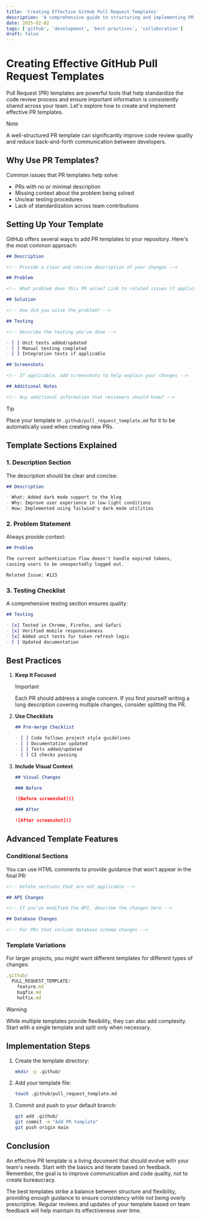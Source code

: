 ```yaml
---
title: 'Creating Effective GitHub Pull Request Templates'
description: 'A comprehensive guide to structuring and implementing PR templates that improve code review quality and team collaboration'
date: 2025-02-02
tags: ['github', 'development', 'best-practices', 'collaboration']
draft: false
---
```


# Creating Effective GitHub Pull Request Templates

Pull Request (PR) templates are powerful tools that help standardize the code review process and ensure important information is consistently shared across your team. Let's explore how to create and implement effective PR templates.

> [!NOTE]
> A well-structured PR template can significantly improve code review quality and reduce back-and-forth communication between developers.

## Why Use PR Templates?

Common issues that PR templates help solve:

- PRs with no or minimal description
- Missing context about the problem being solved
- Unclear testing procedures
- Lack of standardization across team contributions

## Setting Up Your Template

GitHub offers several ways to add PR templates to your repository. Here's the most common approach:

```markdown title=".github/pull_request_template.md"
## Description

<!-- Provide a clear and concise description of your changes -->

## Problem

<!-- What problem does this PR solve? Link to related issues if applicable -->

## Solution

<!-- How did you solve the problem? -->

## Testing

<!-- Describe the testing you've done -->

- [ ] Unit tests added/updated
- [ ] Manual testing completed
- [ ] Integration tests if applicable

## Screenshots

<!-- If applicable, add screenshots to help explain your changes -->

## Additional Notes

<!-- Any additional information that reviewers should know? -->
```

> [!TIP]
> Place your template in `.github/pull_request_template.md` for it to be automatically used when creating new PRs.

## Template Sections Explained

### 1. Description Section

The description should be clear and concise:

```markdown
## Description

- What: Added dark mode support to the blog
- Why: Improve user experience in low-light conditions
- How: Implemented using Tailwind's dark mode utilities
```

### 2. Problem Statement

Always provide context:

```markdown
## Problem

The current authentication flow doesn't handle expired tokens,
causing users to be unexpectedly logged out.

Related Issue: #123
```

### 3. Testing Checklist

A comprehensive testing section ensures quality:

```markdown
## Testing

- [x] Tested in Chrome, Firefox, and Safari
- [x] Verified mobile responsiveness
- [x] Added unit tests for token refresh logic
- [ ] Updated documentation
```

## Best Practices

1. **Keep It Focused**

   > [!IMPORTANT]
   > Each PR should address a single concern. If you find yourself writing a long description covering multiple changes, consider splitting the PR.

2. **Use Checklists**

   ```markdown
   ## Pre-merge Checklist

   - [ ] Code follows project style guidelines
   - [ ] Documentation updated
   - [ ] Tests added/updated
   - [ ] CI checks passing
   ```

3. **Include Visual Context**

   ```markdown
   ## Visual Changes

   ### Before

   ![Before screenshot]()

   ### After

   ![After screenshot]()
   ```

## Advanced Template Features

### Conditional Sections

You can use HTML comments to provide guidance that won't appear in the final PR:

```markdown
<!-- Delete sections that are not applicable -->

## API Changes

<!-- If you've modified the API, describe the changes here -->

## Database Changes

<!-- For PRs that include database schema changes -->
```

### Template Variations

For larger projects, you might want different templates for different types of changes:

```typescript title="Example Directory Structure"
.github/
  PULL_REQUEST_TEMPLATE/
    feature.md
    bugfix.md
    hotfix.md
```

> [!WARNING]
> While multiple templates provide flexibility, they can also add complexity. Start with a single template and split only when necessary.

## Implementation Steps

1. Create the template directory:

   ```bash
   mkdir -p .github/
   ```

2. Add your template file:

   ```bash
   touch .github/pull_request_template.md
   ```

3. Commit and push to your default branch:
   ```bash
   git add .github/
   git commit -m "Add PR template"
   git push origin main
   ```

## Conclusion

An effective PR template is a living document that should evolve with your team's needs. Start with the basics and iterate based on feedback. Remember, the goal is to improve communication and code quality, not to create bureaucracy.

The best templates strike a balance between structure and flexibility, providing enough guidance to ensure consistency while not being overly prescriptive. Regular reviews and updates of your template based on team feedback will help maintain its effectiveness over time.
